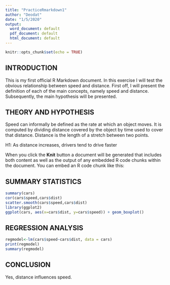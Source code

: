 ```yaml
---
title: "PracticeRmarkdown1"
author: "Deodat"
date: "1/5/2020"
output:
  word_document: default
  pdf_document: default
  html_document: default
---
```


```r
knitr::opts_chunk$set(echo = TRUE)
```

## **INTRODUCTION**

This is my first official R Markdown document. In this exercise I will test the obvious relationship between speed and distance. First off, I will present the definition of each of the main concepts, namely speed and distance. Subsequently, the main hypothesis will be presented. 

## **THEORY AND HYPOTHESIS**  
Speed can informally be defined as the rate at which an object moves. It is computed by dividing distance covered by the object by time used to cover that distance. Distance is the length of a stretch between two points.

H1: As distance increases, drivers tend to drive faster

When you click the **Knit** button a document will be generated that includes both content as well as the output of any embedded R code chunks within the document. You can embed an R code chunk like this:

## **SUMMARY STATISTICS**

```r
summary(cars)
cor(cars$speed,cars$dist)
scatter.smooth(cars$speed,cars$dist)
library(ggplot2)
ggplot(cars, aes(x=cars$dist, y=cars$speed)) + geom_boxplot()
```

## **REGRESSION ANALYSIS**
```r
regmodel<-lm(cars$speed~cars$dist, data = cars)
print(regmodel)
summary(regmodel)
```


## **CONCLUSION**
Yes, distance influences speed.

